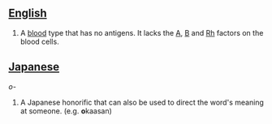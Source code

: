 ==[[English]]==
#A [[blood]] type that has no antigens.  It lacks the [[A]], [[B]] and [[Rh]] factors on the blood cells.

==[[Japanese]]==
''o-''
#A Japanese honorific that can also be used to direct the word's meaning at someone.  (e.g. '''o'''kaasan)